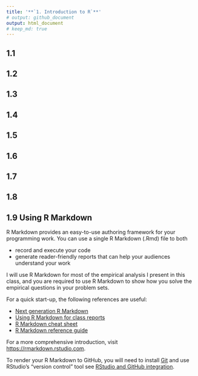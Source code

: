 ```yaml
---
title: '**`1. Introduction to R`**'
# output: github_document
output: html_document
# keep_md: true
---
```


## 1.1
 
## 1.2

## 1.3

## 1.4

## 1.5

## 1.6

## 1.7

## 1.8

## 1.9 Using R Markdown

R Markdown provides an easy-to-use authoring framework for your programming work. You can use a single R Markdown (.Rmd) file to both

* record and execute your code
* generate reader-friendly reports that can help your audiences understand your work

I will use R Markdown for most of the empirical analysis I present in this class, and you are required to use R Markdown to show how you solve the empirical questions in your problem sets.

For a quick start-up, the following references are useful:

* [Next generation R Markdown](https://www.youtube.com/watch?v=cWJzjHh_3kk)
* [Using R Markdown for class reports](http://www.stat.cmu.edu/~cshalizi/rmarkdown/)
* [R Markdown cheat sheet](https://www.rstudio.com/wp-content/uploads/2016/03/rmarkdown-cheatsheet-2.0.pdf)
* [R Markdown reference guide](https://www.rstudio.com/wp-content/uploads/2015/03/rmarkdown-reference.pdf)

For a more comprehensive introduction, visit <https://rmarkdown.rstudio.com>.

To render your R Markdown to GitHub, you will need to install [Git](https://git-scm.com/) and use RStudio's "version control" tool see [RStudio and GitHub integration](https://www.youtube.com/watch?v=E2d91v1Twcc).
